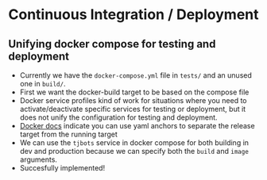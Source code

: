 # Continuous Integration / Deployment

## Unifying docker compose for testing and deployment 

- Currently we have the `docker-compose.yml` file in `tests/` and an unused one in `build/`.
- First we want the docker-build target to be based on the compose file
- Docker service profiles kind of work for situations where you need to activate/deactivate specific services for testing or deployment, but it does not unify the configuration for testing and deployment.
- [Docker docs](https://docs.docker.com/build/bake/compose-file/) indicate you can use yaml anchors to separate the release target from the running target
- We can use the `tjbots` service in docker compose for both building in dev and production because we can specify both the `build` and `image` arguments. 
- Succesfully implemented! 
